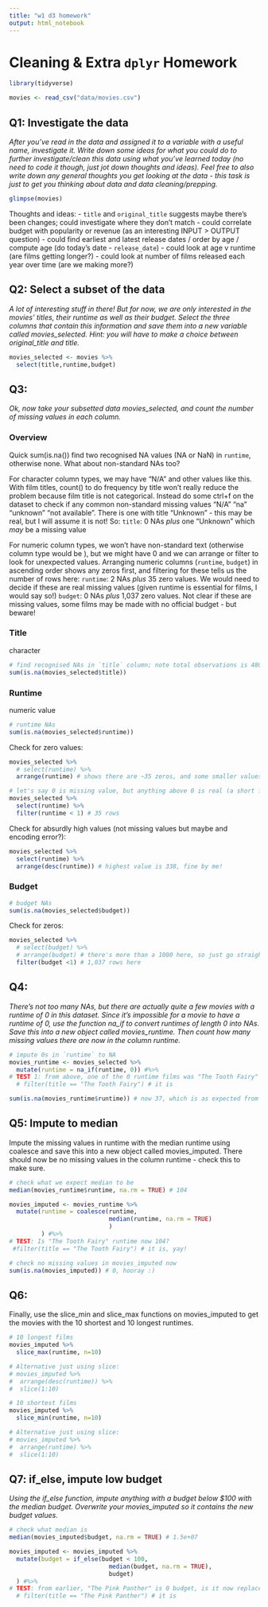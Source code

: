 ```yaml
---
title: "w1 d3 homework"
output: html_notebook
---
```


# Cleaning & Extra `dplyr` Homework

```r
library(tidyverse)
```

```r
movies <- read_csv("data/movies.csv")
```

## Q1: Investigate the data
*After you’ve read in the data and assigned it to a variable with a useful name, investigate it. Write down some ideas for what you could do to further investigate/clean this data using what you’ve learned today (no need to code it though, just jot down thoughts and ideas). Feel free to also write down any general thoughts you get looking at the data - this task is just to get you thinking about data and data cleaning/prepping.*

```r
glimpse(movies)
```
Thoughts and ideas:
- `title` and `original_title` suggests maybe there's been changes; could investigate where they don't match
- could correlate budget with popularity or revenue (as an interesting INPUT > OUTPUT question)
- could find earliest and latest release dates / order by age / compute age (do today's date - `release_date`)
- could look at age v runtime (are films getting longer?)
- could look at number of films released each year over time (are we making more?)

## Q2: Select a subset of the data
*A lot of interesting stuff in there! But for now, we are only interested in the movies’ titles, their runtime as well as their budget. Select the three columns that contain this information and save them into a new variable called movies_selected. Hint: you will have to make a choice between original_title and title.*

```r
movies_selected <- movies %>% 
  select(title,runtime,budget)
```

## Q3:
*Ok, now take your subsetted data movies_selected, and count the number of missing values in each column.*

### Overview
Quick sum(is.na()) find two recognised NA values (NA or NaN) in `runtime`, otherwise none. What about non-standard NAs too?

For character column types, we may have "N/A" and other values like this. With film titles, count() to do frequency by title won't really reduce the problem because film title is not categorical. Instead do some ctrl+f on the dataset to check if any common non-standard missing values "N/A" "na" "unknown" "not available". There is one with title "Unknown" - this may be real, but I will assume it is not! So:
`title`: 0 NAs *plus* one "Unknown" which *may* be a missing value

For numeric column types, we won't have non-standard text (otherwise column type would be <chr>), but we might have 0 and we can arrange or filter to look for unexpected values. Arranging numeric columns (`runtime`, `budget`) in ascending order shows any zeros first, and filtering for these tells us the number of rows here:
`runtime`: 2 NAs *plus* 35 zero values. We would need to decide if these are real missing values (given runtime is essential for films, I would say so!)
`budget`: 0 NAs *plus* 1,037 zero values. Not clear if these are missing values, some films may be made with no official budget - but beware!


### Title
character
```r
# find recognised NAs in `title` column; note total observations is 4803
sum(is.na(movies_selected$title))
```


### Runtime 
numeric value
```r
# runtime NAs
sum(is.na(movies_selected$runtime))
```
Check for zero values:
```r
movies_selected %>% 
  # select(runtime) %>% 
  arrange(runtime) # shows there are ~35 zeros, and some smaller values up to 60 - so try filter
```

```r
# let's say 0 is missing value, but anything above 0 is real (a short film!)
movies_selected %>% 
  select(runtime) %>% 
  filter(runtime < 1) # 35 rows
```
Check for absurdly high values (not missing values but maybe and encoding error?):
```r
movies_selected %>% 
  select(runtime) %>% 
  arrange(desc(runtime)) # highest value is 338, fine by me!
```

### Budget

```r
# budget NAs
sum(is.na(movies_selected$budget))
```

Check for zeros:
```r
movies_selected %>% 
  # select(budget) %>% 
  # arrange(budget) # there's more than a 1000 here, so just go straight to filter!
  filter(budget <1) # 1,037 rows here
```

## Q4:
*There’s not too many NAs, but there are actually quite a few movies with a runtime of 0 in this dataset. Since it’s impossible for a movie to have a runtime of 0, use the function na_if to convert runtimes of length 0 into NAs. Save this into a new object called movies_runtime. Then count how many missing values there are now in the column runtime.*

```r
# impute 0s in `runtime` to NA
movies_runtime <- movies_selected %>%
  mutate(runtime = na_if(runtime, 0)) #%>% 
# TEST 1: from above, one of the 0 runtime films was "The Tooth Fairy" - check to see if this is now runtime:NA
  # filter(title == "The Tooth Fairy") # it is
```

```r
sum(is.na(movies_runtime$runtime)) # now 37, which is as expected from earlier (2 + 35)
```


## Q5: Impute to median
Impute the missing values in runtime with the median runtime using coalesce and save this into a new object called movies_imputed. There should now be no missing values in the column runtime - check this to make sure.

```r
# check what we expect median to be
median(movies_runtime$runtime, na.rm = TRUE) # 104
```


```r
movies_imputed <- movies_runtime %>%
  mutate(runtime = coalesce(runtime,
                            median(runtime, na.rm = TRUE)
                            )
         ) #%>% 
# TEST: Is "The Tooth Fairy" runtime now 104?
 #filter(title == "The Tooth Fairy") # it is, yay!

# check no missing values in movies_imputed now
sum(is.na(movies_imputed)) # 0, hooray :)
```


## Q6: 

Finally, use the slice_min and slice_max functions on movies_imputed to get the movies with the 10 shortest and 10 longest runtimes.

```r
# 10 longest films
movies_imputed %>% 
  slice_max(runtime, n=10)

# Alternative just using slice:
# movies_imputed %>% 
#  arrange(desc(runtime)) %>% 
#  slice(1:10)
```

```r
# 10 shortest films
movies_imputed %>% 
  slice_min(runtime, n=10)

# Alternative just using slice:
# movies_imputed %>% 
#  arrange(runtime) %>% 
#  slice(1:10)
```

## Q7: if_else, impute low budget
*Using the if_else function, impute anything with a budget below $100 with the median budget. Overwrite your movies_imputed so it contains the new budget values.*

```r
# check what median is
median(movies_imputed$budget, na.rm = TRUE) # 1.5e+07
```

```r
movies_imputed <- movies_imputed %>% 
  mutate(budget = if_else(budget < 100, 
                            median(budget, na.rm = TRUE),
                            budget)
  ) #%>% 
# TEST: from earlier, "The Pink Panther" is 0 budget, is it now replaced by 1.5e+07?
  # filter(title == "The Pink Panther") # it is
  
```

